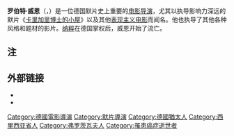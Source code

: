 {{Unreferenced|time=2014-06-02T16:40:01+00:00}}
{{藝人
|image = 
|imagesize = 
| name         = 罗伯特·威恩
| 英文名       = Robert Wiene
| 類型 = 導演
| birth_date   = {{birth date|1873|4|27}}
| birth_place  = [[德意志帝國|德意志帝國]][[西里西亞|西里西亞]][[弗罗茨瓦夫|弗罗茨瓦夫]]<ref>当时位于[[德国|德国]]境内，现属于[[波兰|波兰]]。</ref>
| death_date   = {{death date and age|1938|7|17|1873|4|27}}
| death_place  = [[法国|法国]][[巴黎|巴黎]]
| othername   = 
| occupation  = [[编剧|编剧]]、[[电影导演|导演]]
| yearsactive = 1913 - 1938
| imdb = 0927468
}}
'''罗伯特·威恩'''（{{lang-de|'''Robert Wiene'''}}，{{bd|1873年|4月27日|1938年|7月17日}}）是一位德国默片史上重要的[[电影导演|电影导演]]，尤其以执导影响力深远的默片《[[卡里加里博士的小屋|卡里加里博士的小屋]]》以及其他[[德国表现主义|表现主义电影]]而闻名。他也执导了其他各种风格和题材的影片。[[纳粹|纳粹]]在德国掌权后，威恩开始了流亡。

== 注 ==
{{Reflist}}

== 外部链接 ==
* {{douban people}}
* {{IMDb name|id=0927468|name=Robert Wiene}}

{{Authority control}}
{{DEFAULTSORT:Wiene, Robert}}
[[Category:德國電影導演|Category:德國電影導演]]
[[Category:默片導演|Category:默片導演]]
[[Category:德國猶太人|Category:德國猶太人]]
[[Category:西里西亚省人|Category:西里西亚省人]]
[[Category:弗罗茨瓦夫人|Category:弗罗茨瓦夫人]]
[[Category:罹患癌症逝世者|Category:罹患癌症逝世者]]